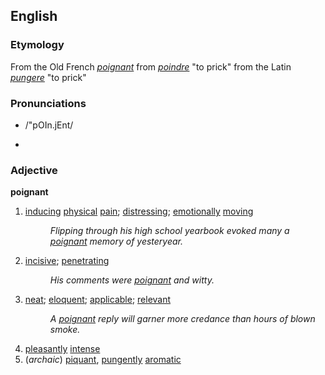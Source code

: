 ==English==
=== Etymology ===
From the Old French ''[[poignant]]'' from ''[[poindre]]'' "to prick" from the Latin ''[[pungere]]'' "to prick"

=== Pronunciations ===
*{{SAMPA}} /"pOIn.jEnt/
*{{IPA|/'pɔɪn.jɛnt/}}

===Adjective===
'''poignant'''
# [[inducing]] [[physical]] [[pain]]; [[distressing]]; [[emotionally]] [[moving]]
#:''Flipping through his high school yearbook evoked many a [[poignant]] memory of yesteryear.''
# [[incisive]]; [[penetrating]]
#:''His comments were [[poignant]] and witty.''
# [[neat]]; [[eloquent]]; [[applicable]]; [[relevant]]
#:''A [[poignant]] reply will garner more credance than hours of blown smoke.''
# [[pleasantly]] [[intense]]
#(''archaic'') [[piquant]], [[pungently]] [[aromatic]]
